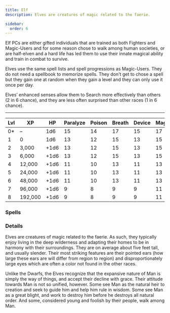 ```yaml
---
title: Elf
description: Elves are creatures of magic related to the faerie.

sidebar:
  order: 6
---
```



Elf PCs are either gifted individuals that are trained as both Fighters and Magic-Users and for some reason chose to
walk among human societies, or are half-elven and a hard life has led them to use their innate magical ability and train
in combat to survive.

Elves use the same spell lists and spell progressions as Magic-Users. They do not need a spellbook to memorize spells.
They don't get to chose a spell but they gain one at random when they gain a level and they can only use it once per
day.

Elves’ enhanced senses allow them to Search more effectively than others (2 in 6 chance), and they are less often
surprised than other races (1 in 6 chance).

---

| Lvl | XP      | HP   | Paralyze | Poison | Breath | Device | Magic | 1/2/3/4 | Search |
| --- | ------- | ---- | -------- | ------ | ------ | ------ | ----- | ------- | ------ |
| 0\* | –       | 1d6  | 15       | 14     | 17     | 15     | 17    |         | 2 in 6 |
| 1   | 0       | 1d6  | 13       | 12     | 15     | 13     | 15    | 1       | 2 in 6 |
| 2   | 3,000   | +1d6 | 13       | 12     | 15     | 13     | 15    | 2       | 2 in 6 |
| 3   | 6,000   | +1d6 | 13       | 12     | 15     | 13     | 15    | 2 1     | 2 in 6 |
| 4   | 12,000  | +1d6 | 11       | 10     | 13     | 11     | 13    | 2 2     | 3 in 6 |
| 5   | 24,000  | +1d6 | 11       | 10     | 13     | 11     | 13    | 3 2 1   | 3 in 6 |
| 6   | 48,000  | +1d6 | 11       | 10     | 13     | 11     | 13    | 3 2 2   | 3 in 6 |
| 7   | 96,000  | +1d6 | 9        | 8      | 9      | 9      | 11    | 3 3 2 1 | 4 in 6 |
| 8   | 192,000 | +1d6 | 9        | 8      | 9      | 9      | 11    | 4 3 2 2 | 4 in 6 |

### Spells

<SpellTabs SpellCaster="Elf" />

### Details

Elves are creatures of magic related to the faerie. As such, they typically enjoy living in the deep wilderness and
adapting their homes to be in harmony with their surroundings. They are on average about five feet tall, and usually
slender. Their most striking features are their pointed ears (how large these ears are will differ from region to
region) and disproportionately large eyes which are often a color not found in the other races.

Unlike the Dwarfs, the Elves recognize that the expansive nature of Man is simply the way of things, and accept their
decline with grace. Their attitude towards Man is not so unified, however. Some see Man as the natural heir to creation
and seek to guide him and help him rule in wisdom. Some see Man as a great blight, and work to destroy him before he
destroys all natural order. And some, considered young and foolish by their people, walk among Man.
